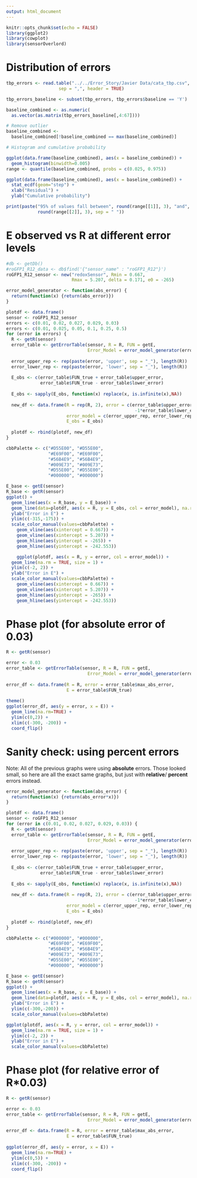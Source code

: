 ```yaml
---
output: html_document
---
```


```r
knitr::opts_chunk$set(echo = FALSE)
library(ggplot2)
library(cowplot)
library(sensorOverlord)
```

# Distribution of errors

```r
tbp_errors <- read.table("../../Error_Story/Javier Data/cata_tbp.csv", 
                    sep = ",", header = TRUE)

tbp_errors_baseline <- subset(tbp_errors, tbp_errors$baseline == 'Y')

baseline_combined <- as.numeric(
  as.vector(as.matrix(tbp_errors_baseline[,4:67])))

# Remove outlier
baseline_combined <- 
  baseline_combined[!baseline_combined == max(baseline_combined)]

# Histogram and cumulative probability 

ggplot(data.frame(baseline_combined), aes(x = baseline_combined)) +
  geom_histogram(binwidth=0.005)
range <- quantile(baseline_combined, probs = c(0.025, 0.975))

ggplot(data.frame(baseline_combined), aes(x = baseline_combined)) +
  stat_ecdf(geom="step") +
  xlab("Residual") +
  ylab("Cumulative probability")

print(paste("95% of values fall between", round(range[[1]], 3), "and", 
            round(range[[2]], 3), sep = " "))
```


# E observed vs R at different error levels

```r
#db <- getDb()
#roGFP1_R12_data <- db$find('{"sensor_name" : "roGFP1_R12"}')
roGFP1_R12_sensor <- new("redoxSensor", Rmin = 0.667, 
                         Rmax = 5.207, delta = 0.171, e0 = -265)

error_model_generator <- function(abs_error) {
  return(function(x) {return(abs_error)})
}

plotdf <- data.frame()
sensor <- roGFP1_R12_sensor
errors <- c(0.01, 0.02, 0.027, 0.029, 0.03)
errors <- c(0.01, 0.025, 0.05, 0.1, 0.25, 0.5)
for (error in errors) {
  R <- getR(sensor)
  error_table <- getErrorTable(sensor, R = R, FUN = getE,
                               Error_Model = error_model_generator(error))
  
  error_upper_rep <- rep(paste(error, 'upper', sep = "_"), length(R))
  error_lower_rep <- rep(paste(error, 'lower', sep = "_"), length(R))
  
  E_obs <- c(error_table$FUN_true + error_table$upper_error, 
             error_table$FUN_true - error_table$lower_error)
  
  E_obs <- sapply(E_obs, function(x) replace(x, is.infinite(x),NA))
  
  new_df <- data.frame(R = rep(R, 2), error = c(error_table$upper_error,
                                                 -1*error_table$lower_error),
                       error_model = c(error_upper_rep, error_lower_rep),
                       E_obs = E_obs)
  
  plotdf <- rbind(plotdf, new_df)
}

cbbPalette <- c("#D55E00", "#D55E00",
                "#E69F00", "#E69F00", 
                "#56B4E9", "#56B4E9", 
                "#009E73", "#009E73",
                "#D55E00", "#D55E00",
                "#000000", "#000000")

E_base <- getE(sensor)
R_base <- getR(sensor)
ggplot() +
  geom_line(aes(x = R_base, y = E_base)) +
  geom_line(data=plotdf, aes(x = R, y = E_obs, col = error_model), na.rm = TRUE, size = 0.4) +
  ylab("Error in E") +
  ylim(c(-315,-175)) +
  scale_color_manual(values=cbbPalette) +
    geom_vline(aes(xintercept = 0.667)) +
    geom_vline(aes(xintercept = 5.207)) +
    geom_hline(aes(yintercept = -265)) +
    geom_hline(aes(yintercept = -242.553))

    ggplot(plotdf, aes(x = R, y = error, col = error_model)) +
  geom_line(na.rm = TRUE, size = 1) +
  ylim(c(-2, 2)) +
  ylab("Error in E") +
  scale_color_manual(values=cbbPalette) +
    geom_vline(aes(xintercept = 0.667)) +
    geom_vline(aes(xintercept = 5.207)) +
    geom_hline(aes(yintercept = -265)) +
    geom_hline(aes(yintercept = -242.553))

```

# Phase plot (for absolute error of 0.03)

```r
R <- getR(sensor)

error <- 0.03
error_table <- getErrorTable(sensor, R = R, FUN = getE,
                               Error_Model = error_model_generator(error))
  
error_df <- data.frame(R = R, error = error_table$max_abs_error,
                       E = error_table$FUN_true)
  
theme()
ggplot(error_df, aes(y = error, x = E)) +
  geom_line(na.rm=TRUE) +
  ylim(c(0,2)) +
  xlim(c(-300, -200)) +
  coord_flip()
```

# Sanity check: using percent errors

Note: All of the previous graphs were using **absolute** errors. Those
looked small, so here are all the exact same graphs, but just with **relative**/
**percent** errors instead.

```r
error_model_generator <- function(abs_error) {
  return(function(x) {return(abs_error*x)})
}

plotdf <- data.frame()
sensor <- roGFP1_R12_sensor
for (error in c(0.01, 0.02, 0.027, 0.029, 0.03)) {
  R <- getR(sensor)
  error_table <- getErrorTable(sensor, R = R, FUN = getE,
                               Error_Model = error_model_generator(error))
  
  error_upper_rep <- rep(paste(error, 'upper', sep = "_"), length(R))
  error_lower_rep <- rep(paste(error, 'lower', sep = "_"), length(R))
  
  E_obs <- c(error_table$FUN_true + error_table$upper_error, 
             error_table$FUN_true - error_table$lower_error)
  
  E_obs <- sapply(E_obs, function(x) replace(x, is.infinite(x),NA))
  
  new_df <- data.frame(R = rep(R, 2), error = c(error_table$upper_error,
                                                 -1*error_table$lower_error),
                       error_model = c(error_upper_rep, error_lower_rep),
                       E_obs = E_obs)
  
  plotdf <- rbind(plotdf, new_df)
}

cbbPalette <- c("#000000", "#000000", 
                "#E69F00", "#E69F00", 
                "#56B4E9", "#56B4E9", 
                "#009E73", "#009E73",
                "#D55E00", "#D55E00",
                "#000000", "#000000")

E_base <- getE(sensor)
R_base <- getR(sensor)
ggplot() +
  geom_line(aes(x = R_base, y = E_base)) +
  geom_line(data=plotdf, aes(x = R, y = E_obs, col = error_model), na.rm = TRUE, size = 0.4) +
  ylab("Error in E") +
  ylim(c(-300,-200)) +
  scale_color_manual(values=cbbPalette)

ggplot(plotdf, aes(x = R, y = error, col = error_model)) +
  geom_line(na.rm = TRUE, size = 1) +
  ylim(c(-2, 2)) +
  ylab("Error in E") +
  scale_color_manual(values=cbbPalette)

```

# Phase plot (for relative error of R*0.03)
```r
R <- getR(sensor)

error <- 0.03
error_table <- getErrorTable(sensor, R = R, FUN = getE,
                               Error_Model = error_model_generator(error))
  
error_df <- data.frame(R = R, error = error_table$max_abs_error,
                       E = error_table$FUN_true)
  
ggplot(error_df, aes(y = error, x = E)) +
  geom_line(na.rm=TRUE) +
  ylim(c(0,5)) +
  xlim(c(-300, -200)) +
  coord_flip()
```

